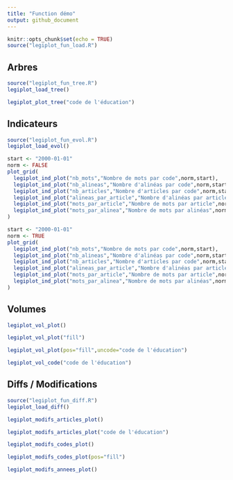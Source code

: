 ```yaml
---
title: "Function démo"
output: github_document
---
```


```r
knitr::opts_chunk$set(echo = TRUE)
source("legiplot_fun_load.R")
```


## Arbres

```r
source("legiplot_fun_tree.R")
legiplot_load_tree()
```

```r
legiplot_plot_tree("code de l'éducation")
```

## Indicateurs

```r
source("legiplot_fun_evol.R")
legiplot_load_evol()
```


```r
start <- "2000-01-01"
norm <- FALSE
plot_grid(
  legiplot_ind_plot("nb_mots","Nombre de mots par code",norm,start),
  legiplot_ind_plot("nb_alineas","Nombre d'alinéas par code",norm,start),
  legiplot_ind_plot("nb_articles","Nombre d'articles par code",norm,start),
  legiplot_ind_plot("alineas_par_article","Nombre d'alinéas par article",norm,start),
  legiplot_ind_plot("mots_par_article","Nombre de mots par article",norm,start),
  legiplot_ind_plot("mots_par_alinea","Nombre de mots par alinéas",norm,start)
)
```


```r
start <- "2000-01-01"
norm <- TRUE
plot_grid(
  legiplot_ind_plot("nb_mots","Nombre de mots par code",norm,start),
  legiplot_ind_plot("nb_alineas","Nombre d'alinéas par code",norm,start),
  legiplot_ind_plot("nb_articles","Nombre d'articles par code",norm,start),
  legiplot_ind_plot("alineas_par_article","Nombre d'alinéas par article",norm,start),
  legiplot_ind_plot("mots_par_article","Nombre de mots par article",norm,start),
  legiplot_ind_plot("mots_par_alinea","Nombre de mots par alinéas",norm,start)
)
```


## Volumes 

```r
legiplot_vol_plot()
```

```r
legiplot_vol_plot("fill")
```

```r
legiplot_vol_plot(pos="fill",uncode="code de l'éducation")
```

```r
legiplot_vol_code("code de l'éducation")
```

## Diffs / Modifications

```r
source("legiplot_fun_diff.R")
legiplot_load_diff()
```

```r
legiplot_modifs_articles_plot()
```

```r
legiplot_modifs_articles_plot("code de l'éducation")
```

```r
legiplot_modifs_codes_plot()
```

```r
legiplot_modifs_codes_plot(pos="fill")
```

```r
legiplot_modifs_annees_plot()
```


